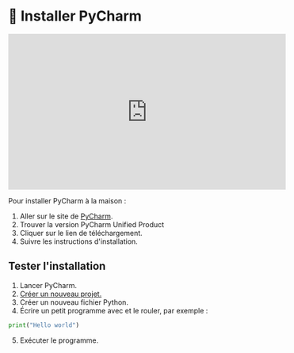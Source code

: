 # 🚀 Installer PyCharm

<iframe 
  width="560" 
  height="315" 
  src="https://www.youtube.com/embed/LVVwqinR7x0?si=R5W3rQpvNZ6uoXXI" 
  title="YouTube video player" 
  frameBorder="0" 
  allow="accelerometer; autoplay; clipboard-write; encrypted-media; gyroscope; picture-in-picture" 
  allowFullScreen
></iframe>


Pour installer PyCharm à la maison :

1. Aller sur le site de [PyCharm](https://www.jetbrains.com/pycharm/download/).
2. Trouver la version PyCharm Unified Product
3. Cliquer sur le lien de téléchargement.
4. Suivre les instructions d'installation.

## Tester l'installation

1. Lancer PyCharm.
2. [Créer un nouveau projet.](creer-projet)
3. Créer un nouveau fichier Python.
4. Écrire un petit programme avec et le rouler, par exemple :

```python
print("Hello world")
```

5. Exécuter le programme.
